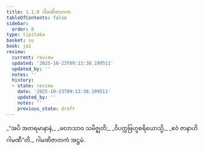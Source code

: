 ```yaml
---
title: 1.1.8 ဂါမဏိဇာတက
tableOfContents: false
sidebar:
  order: 8
type: tipitaka
basket: su
book: ja1
review:
  current: review
  updated: '2025-10-23T09:13:38.199511'
  updated_by: ''
  notes: ''
  history:
  - state: review
    date: '2025-10-23T09:13:38.199511'
    updated_by: ''
    notes: ''
    previous_state: draft
---
```



<ReviewStatus review={frontmatter.review} showDetails={true} />

<HypothesisAnnotation frontmatter={frontmatter} />

<DynamicBreadcrumb />

<Division number="8" book="ja1" e="ch" v="22" p="3">

<Paragraph number="16" type="verses" book="ja1">
_“အပိ အတရမာနာနံ,_  
_ဖလာသာဝ သမိဇ္ဈတိ;_  
_ဝိပက္ကဗြဟ္မစရိယောသ္မိ,_  
_ဧဝံ ဇာနာဟိ ဂါမဏီ”တိ._  


</Paragraph>
</Division>

<Paragraph number="17" type="center" book="ja1">
ဂါမဏိဇာတကံ အဋ္ဌမံ.
</Paragraph>